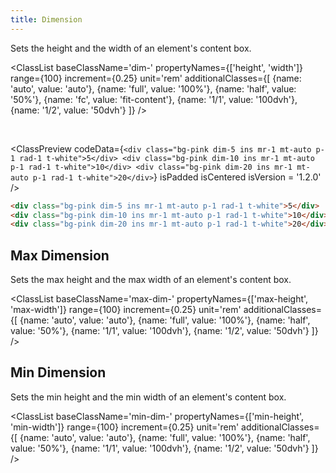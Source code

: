 ```yaml
---
title: Dimension
---
```



Sets the height and the width of an element's content box.

<ClassList 
  baseClassName='dim-' 
  propertyNames={['height', 'width']} 
  range={100} 
  increment={0.25} 
  unit='rem' 
  additionalClasses={[
    {name: 'auto', value: 'auto'},
    {name: 'full', value: '100%'},
    {name: 'half', value: '50%'},
    {name: 'fc', value: 'fit-content'},
    {name: '1/1', value: '100dvh'},
    {name: '1/2', value: '50dvh'}
  ]} 
/>

<br />

<ClassPreview
  codeData={`
    <div class="bg-pink dim-5 ins mr-1 mt-auto p-1 rad-1 t-white">5</div>
    <div class="bg-pink dim-10 ins mr-1 mt-auto p-1 rad-1 t-white">10</div>
    <div class="bg-pink dim-20 ins mr-1 mt-auto p-1 rad-1 t-white">20</div>
  `}
  isPadded
  isCentered
  isVersion = '1.2.0'
/>

```html
<div class="bg-pink dim-5 ins mr-1 mt-auto p-1 rad-1 t-white">5</div>
<div class="bg-pink dim-10 ins mr-1 mt-auto p-1 rad-1 t-white">10</div>
<div class="bg-pink dim-20 ins mr-1 mt-auto p-1 rad-1 t-white">20</div>
```

## Max Dimension

Sets the max height and the max width of an element's content box.

<ClassList 
  baseClassName='max-dim-' 
  propertyNames={['max-height', 'max-width']} 
  range={100} 
  increment={0.25} 
  unit='rem' 
  additionalClasses={[
    {name: 'auto', value: 'auto'},
    {name: 'full', value: '100%'},
    {name: 'half', value: '50%'},
    {name: '1/1', value: '100dvh'},
    {name: '1/2', value: '50dvh'}
  ]} 
/>

## Min Dimension

Sets the min height and the min width of an element's content box.

<ClassList 
  baseClassName='min-dim-' 
  propertyNames={['min-height', 'min-width']} 
  range={100} 
  increment={0.25} 
  unit='rem' 
  additionalClasses={[
    {name: 'auto', value: 'auto'},
    {name: 'full', value: '100%'},
    {name: 'half', value: '50%'},
    {name: '1/1', value: '100dvh'},
    {name: '1/2', value: '50dvh'}
  ]} 
/>